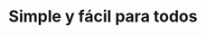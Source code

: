 ---
title: "Simple y fácil para todos"
publishedAt: "2024-04-08"
images:
  - "/images/projects/project-01/video-01.mp4"
---